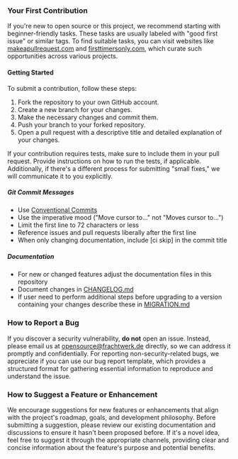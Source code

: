 ### Your First Contribution

If you're new to open source or this project, we recommend starting with beginner-friendly tasks. These tasks are usually labeled with "good first issue" or similar tags. To find suitable tasks, you can visit websites like [makeapullrequest.com](http://makeapullrequest.com/) and [firsttimersonly.com](http://www.firsttimersonly.com/), which curate such opportunities across various projects.

#### Getting Started

To submit a contribution, follow these steps:

1. Fork the repository to your own GitHub account.
2. Create a new branch for your changes.
3. Make the necessary changes and commit them.
4. Push your branch to your forked repository.
5. Open a pull request with a descriptive title and detailed explanation of your changes.

If your contribution requires tests, make sure to include them in your pull request. Provide instructions on how to run the tests, if applicable. Additionally, if there's a different process for submitting "small fixes," we will communicate it to you explicitly.

##### Git Commit Messages

- Use [Conventional Commits](https://www.conventionalcommits.org/en/v1.0.0/)
- Use the imperative mood ("Move cursor to..." not "Moves cursor to...")
- Limit the first line to 72 characters or less
- Reference issues and pull requests liberally after the first line
- When only changing documentation, include [ci skip] in the commit title

##### Documentation

- For new or changed features adjust the documentation files in this repository
- Document changes in [CHANGELOG.md](./CHANGELOG.md)
- If user need to perform additional steps before upgrading to a version containing your changes describe these in [MIGRATION.md](./MIGRATION.md)

### How to Report a Bug

If you discover a security vulnerability, **do not** open an issue. Instead, please email us at [opensource@frachtwerk.de](mailto:opensource@frachtwerk.de) directly, so we can address it promptly and confidentially. For reporting non-security-related bugs, we appreciate if you can use our bug report template, which provides a structured format for gathering essential information to reproduce and understand the issue.

### How to Suggest a Feature or Enhancement

We encourage suggestions for new features or enhancements that align with the project's roadmap, goals, and development philosophy. Before submitting a suggestion, please review our existing documentation and discussions to ensure it hasn't been proposed before. If it's a novel idea, feel free to suggest it through the appropriate channels, providing clear and concise information about the feature's purpose and potential benefits.
